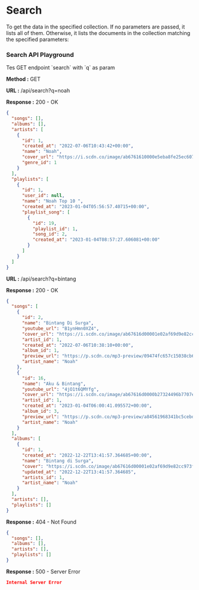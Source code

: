 
# Search

To get the data in the specified collection. If no parameters are passed, it lists all of them.
Otherwise, it lists the documents in the collection matching the specified parameters:

### Search API Playground

<ApiPlayground method="GET" endpoint="search" param={true} paramName="q">
	Tes GET endpoint `search` with `q` as param
</ApiPlayground>

**Method :** <Badge variant="success">GET</Badge>

**URL :** <Badge variant="dark">/api/search?q=noah</Badge>

**Response :** <BadgeOutline variant="success">200 - OK</BadgeOutline>

```json
{
  "songs": [],
  "albums": [],
  "artists": [
    {
      "id": 1,
      "created_at": "2022-07-06T10:43:42+00:00",
      "name": "Noah",
      "cover_url": "https://i.scdn.co/image/ab6761610000e5eba8fe25ec607f3cca02f5db6c",
      "genre_id": 1
    }
  ],
  "playlists": [
    {
      "id": 1,
      "user_id": null,
      "name": "Noah Top 10 ",
      "created_at": "2023-01-04T05:56:57.40715+00:00",
      "playlist_song": [
        {
          "id": 19,
          "playlist_id": 1,
          "song_id": 2,
          "created_at": "2023-01-04T08:57:27.606081+00:00"
        }
      ]
    }
  ]
}
```

**URL :** <Badge variant="dark">/api/search?q=bintang</Badge>

**Response :** <BadgeOutline variant="success">200 - OK</BadgeOutline>

```json
{
  "songs": [
    {
      "id": 2,
      "name": "Bintang Di Surga",
      "youtube_url": "B1ynHmn0XZ4",
      "cover_url": "https://i.scdn.co/image/ab67616d00001e02af69d9e82cc973f608481610",
      "artist_id": 1,
      "created_at": "2022-07-06T10:38:10+00:00",
      "album_id": 1,
      "preview_url": "https://p.scdn.co/mp3-preview/09474fc657c15038cb699afa4a52b4fac9383d62",
      "artist_name": "Noah"
    },
    {
      "id": 16,
      "name": "Aku & Bintang",
      "youtube_url": "4jO1t6QMYfg",
      "cover_url": "https://i.scdn.co/image/ab67616d0000b27324496b7707e9304c4ad76c5a",
      "artist_id": 1,
      "created_at": "2023-01-04T06:00:41.095572+00:00",
      "album_id": 3,
      "preview_url": "https://p.scdn.co/mp3-preview/a84561968341bc5cebdc98bacebd104e8dcc5856",
      "artist_name": "Noah"
    }
  ],
  "albums": [
    {
      "id": 1,
      "created_at": "2022-12-22T13:41:57.364685+00:00",
      "name": "Bintang di Surga",
      "cover": "https://i.scdn.co/image/ab67616d00001e02af69d9e82cc973f608481610",
      "updated_at": "2022-12-22T13:41:57.364685",
      "artists_id": 1,
      "artist_name": "Noah"
    }
  ],
  "artists": [],
  "playlists": []
}
```

**Response :** <BadgeOutline variant="warning">404 - Not Found</BadgeOutline>

```json
{
  "songs": [],
  "albums": [],
  "artists": [],
  "playlists": []
}
```

**Response :** <BadgeOutline variant="danger">500 - Server Error</BadgeOutline>

```json
Internal Server Error
```
